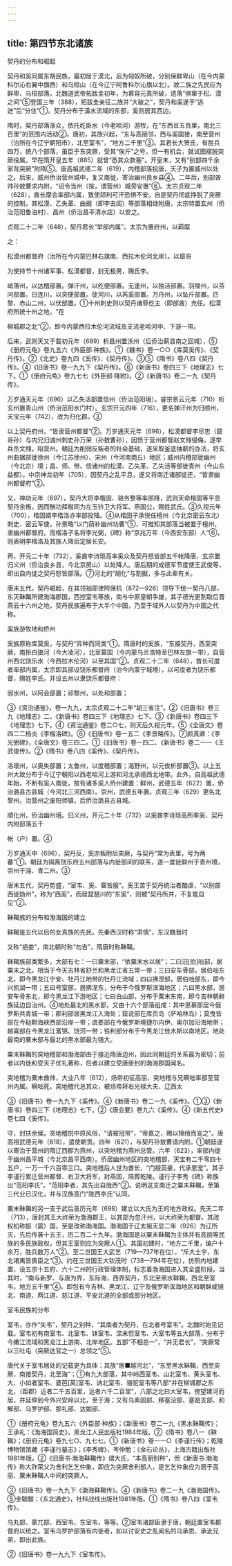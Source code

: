 ```yaml
---
---
---
```

title: 第四节东北诸族
---



契丹的分布和崛起

契丹和奚同属东胡民族，最初居于漠北，后为匈奴所破，分别保鲜卑山（在今内蒙科尔沁右翼中旗西）和乌桓山（在今辽宁阿鲁科尔沁旗以北）。故二族之先民应为鲜卑、乌桓部落。北魏道武帝拓跋圭初年，为慕容元真所破，遗落“俱窜于松、漠之间”⑤登国三年（388），拓跋圭亲征二族并“大破之”，契丹和奚遂于“逃迸”后“分住”①。契丹分布于潢水流域的东部，奚则居其西边。

隋时，契丹部落渐众，依托纥臣水（今老哈河）游牧，在“东西亘五百里，南北三百里”的范围内活动②。唐初，其族兴起，“东与高丽邻，西与奚国接，南至营州（治所在今辽宁朝阳市），北至室韦”，“地方二千里”③。其君长大贺氏，有胜兵四万，统八个部落，虽臣于东突厥，受其“俟斤”之号，但一有机会，就试图摆脱突厥役属。早在隋开皇五年（885）就曾“悉其众款塞”。开皇末，又有“别部四千余家背突厥”附隋⑤。唐高祖武德二年（619），内稽部落投唐，天子为置威州以处之。后来，威州侨治营州城中，复又南徙，寄治幽州良乡县④。二年后，别部酋帅孙敖曹求内附，“诏令当州（按，谓营州）城旁安置”⑥。太宗贞观二年（628），酋长摩会率部内属，致使颉利可汗恐惧不安。自是契丹彻底挣脱了突厥的控制，其松漠、乙失革、曲据（即李去闾）等部落相继附唐，太宗特置玄州（侨治范阳鲁泊村）、昌州（侨治昌平清水店）以安之。

贞观二十二年（648），契丹君长“举部内属”。太宗为置府州，以羁縻

之：

松漠州都督府（治所在今内蒙巴林右旗南、西拉木伦河北岸）。以窟哥

为使持节十州诸军事、松漠都督，封无极男，赐氏李。

峭落州，以达稽部置。弹汗州，以纥便部置。无逢州，以独活部置。羽陵州，以芬问部置。日连川，以突便部置。徒河川，以芮奚部置。万丹州，以坠斤部置。匹黎、赤山二州，以伏部置。①十州刺史则以契丹诸辱纥主（即部酋）充任。松漠府所统十州之地，“在

柳城郡之北”②，即今内蒙西拉木伦河流域及支流老哈河中、下游一带。

后来，武则天又于载初元年（689）析昌州置沃州（后侨治蓟县南之回城），⑤《册府元龟》卷九五六《外臣部·种族》。①《魏书》卷一○○《库莫奚传》、《契丹传》。②《北史》卷九四《奚传》、《契丹传》。③⑤《隋书》卷八四《契丹传》。④《旧唐书》卷一九九下《契丹传》。⑥《新唐书》卷四三下《地理志》七下。①《册府元龟》卷九七七《外臣部·降附》。②《新唐书》卷二一九《契丹传》。

万岁通天元年（696）以乙失活部置信州（侨治范阳境）。睿宗景云元年（710）析玄州置青山州（侨治范阳水门村）。玄宗开元四年（716），更名弹汗州为归顺州，天宝元年（742），改为归化郡。③

以上契丹府州，“皆隶营州都督”②。万岁通天元年（696），松漠都督李尽忠（窟哥孙）与内兄归诚州刺史孙万荣（孙敖曹孙），因愤于营州都督赵文翙侵侮，遂举兵杀文翙，陷营州。朝廷为削弱反叛者的社会基础，遂采取釜底抽薪的办法，将玄州曲据部徙徐州（今江苏徐州）、宋州（今河南商丘）地区；威州内稽部徙幽州（今北京）境；昌、师、带、信诸州的松漠、乙失革、乙失活等部徙青州（今山东益都）。中宗神龙初年（705），因契丹之乱平息，遂又将南迁诸部徙还，“皆隶幽州都督府”②。

又，神功元年（697），契丹大将李楷固、骆务整等率部降，武则天命楷固等平息契丹余叛，因而酬功拜楷同为左玉钤卫大将军、燕国公，赐姓武氏。③久视元年（700），楷固婿李楷洛亦率部投降。④从楷固子承悦任檀州（今北京密云东北）刺史、密云军使，孙景略“以门荫补幽州功曹”⑤，可推知其部落当被置于檀州，隶幽州都督府。而楷洛子名将李光弼，《碑》称“京兆万年（今西安东部）人”⑥，则表明李楷洛及其族人降后定居长安。

再，开元二十年（732），奚酋李诗琐高率奚众及契丹怒皆部五千帐降唐，玄宗置归义州（侨治良乡县，今北京房山）以处降人。唐后期的成德军节度使王武俊等，即出自内徙之契丹怒皆部落。⑦河北的“胡化”与割据，多与此辈有关。

唐末五代，契丹崛起，在其领袖耶律阿保机（872—926）领导下统一契丹八部，东灭靺鞨所建渤海郡国，西控室韦等族，南与中原皇朝争雄，其子德光更割取后晋燕云十六州之地，契丹民族遍布于大半个中国，乃至于域外人以契丹为中国之代称。

奚族游牧地和侨州

奚族原称库莫奚，与契丹“异种而同类”①。隋唐时的奚族，“东接契丹，西至突厥，南拒白狼河（今大凌河），北至霫国（今内蒙乌兰浩特至巴林左旗一带），自营州西北饶乐水（今西拉木伦河）以至其国”②。贞观二十二年（648），酋长可度者率部内属，太宗即其部设饶乐都督府（治今内蒙宁城境），以可度者为饶乐都督，赐姓李氏。并设五州以隶饶乐都督府：

弱水州，以阿会部置；祁黎州，以处和部置；

③《资治通鉴》，卷一九九，太宗贞观二十二年“胡三省注”。②《旧唐书》卷三九《地理志》二，《新唐书》卷四三下《地理志》七下。③《新唐书》卷四三下《地理志》七下。④《资治通鉴》卷二○七，则天后久视元年。⑤《全唐文》卷四二二杨炎《李楷洛碑》。⑥《旧唐书》卷一五二《李景略传》。⑦颜真卿：《李光弼碑》，《全唐文》卷三四二。①《旧唐书》卷一四二、《新唐书》卷二一一《王武俊传》。②《隋书》卷八四《奚传》、《契丹传》。

洛瓌州，以奥失部置；太鲁州，以度稽部置；渴野州，以元俟析部置③。以上五州大致分布于今辽宁朝阳以西老哈河上游和河北承德西北地带。此外，自高祖武德年始，不断有奚人南徙，故有诸多奚人侨州建置：鲜州，武德五年（622）置，侨治潞县古县城（今河北三河西南）。崇州，武德五年置。贞观三年（629）更名北黎州。治营州之废阳师镇，后侨治潞县古县城。

顺化州，侨治幽州境。归义州，开元二十年（732）以奚酋李诗琐高所率奚、契丹内附部落五千

帐（户）置。④

万岁通天中（696），契丹反，奚亦叛附后突厥，与契丹“常为表里，号为两蕃”①。朝廷为隔离饶乐府五州部落与内徙部间的联系，遂一度徙鲜州于青州境，崇州于淄、青二州。③

唐末五代，契丹势盛，“室韦、奚、霫皆服”。奚王苦于契丹统治者酷虐，“以别部西徙妫州”，称为“西奚”，而居琵琶川的“东奚”，则被“契丹所并，不复能自见”②。

靺鞨族的分布和渤海国的建立

靺鞨是五代以后的女真族的先民。先秦西汉时称“肃慎”，东汉魏晋时

又称“挹娄”，南北朝时称“勿吉”，隋唐时称靺鞨。

靺鞨族部类繁多，大部有七：一曰粟末部，“依粟末水以居”；二曰汩[伯]咄部，居粟末之北，相当于今天吉林省舒兰和黑龙江省五常一带；三曰安车骨部，居伯咄东北，即今黑龙江宁安、牡丹江地带的牡丹江流域；四曰拂涅部，居伯咄部东，即今兴凯湖一带；五曰号室部，居拂涅东，分布于今俄罗斯滨海地区；六曰黑水部，居安车骨东北，即今黑龙江下游地区；七曰白山部，分布于粟末东南，即今吉林朝鲜族延边自治州。④地处最北的黑水部，又由十六个部落组成：其中思慕部居今俄罗斯共青城一带；郡利部居黑龙江入海处；窟说部在库页岛（萨哈林岛）；莫曳皆部在今鞑靼海峡西部沿岸一带；虞娄部在今俄罗斯境捷尔内伊、奥尔加沿海地带；越喜部在今黑龙江富锦、饶河一带；铁利部分布于今黑龙江佳木斯以南地区。地处最南的粟末部与最北的黑水部最为强大。

粟末靺鞨的突地稽部和渤海部由于接近隋唐边州，因此同朝廷的关系最为密切；前者以内徙和受天子优礼著称，后者以建立受唐册封的渤海郡国闻名。

突地稽为粟末酋帅，大业八年（612），炀帝初征高丽，突地稽与兄瞒咄率部至营州内属。瞒咄死，突地稽代总其众，被炀帝拜右光禄大夫、辽西太

③《旧唐书》卷一九九下《奚传》。④《新唐书》卷二一九《奚传》。①③《新唐书》卷四三下《地理志》七下。②《唐会要》卷九六《奚传》。④《新五代史》卷七四《奚传》。

守，封扶余侯。突地稽悦中原风俗，“请被冠带”，“帝嘉之，赐以锦绮而宠之”。唐高祖武德元年（618），遣使朝贡。四年（621），与契丹孙敖曹请内附。①朝廷遂以寄治于营州的隋辽西郡为燕州，以突地稽为燕州总管。六年（623），率部内徙于幽州昌平城（今北京昌平西南）。侨居幽州地区的突地稽部，天宝有二千零四十五户，一万一千六百零三口。突地稽后人世为酋长，“门擅英豪，代承恩宠”。其子李谨行累迁营州都督、右卫大将军，封燕国，陪葬乾陵。谨行子李秀《碑》称族出“范阳李氏”，“范阳李者，其先出自陇西”②。说明这支南迁之粟末靺鞨，至第三代业已汉化，并与汉族高门“陇西李氏”认同。

粟末靺鞨的另一支于武后圣历元年（698）建立以大氏为王的地方政权。先天二年（713），唐封其王大祚荣为渤海郡王，以其部为忽汗州，以大祚荣为都督。其政权初称振（震）国，至是改称渤海国。渤海国于辽太祖天显二年（926）为辽所灭，先后传袭十五王，历二百二十九年。渤海国是以粟末靺鞨为主体并有高丽等民族的多民族政权，但其王室则应为突厥人①。其国初建时，“地方二千里，编户十余万，胜兵数万人”②。至二世国王大武艺（719—737年在位），“斥大土宇，东北诸夷皆畏臣之”③。约在三世国王大钦茂时（738—794年在位），仿照内地建置，设五京十五府、六十二州的行政管理体制，标志着渤海国进入其全盛阶段。当其时，“南与新罗、与唐为界，东际海，西界契丹，东北至黑水靺鞨，西北至室韦，地方五千里”④。即包有今吉林、黑龙江、辽宁及俄罗斯滨海地区和朝鲜咸镜北、南道、两江道、慈江道、平安北道的全部或部分地区。

室韦民族的分布

室韦，亦作“失韦”，契丹之别种，“其南者为契丹，在北者号室韦”。北魏时始见记载。室韦初有南室韦、北室韦、钵室韦、深末怛室韦、大室韦等五大部落，分布于今嫩江流域和黑龙江上游南、北岸地区。五部“不相总一”，“并无君长”，“突厥常以三吐屯（突厥达官之一）总领之”⑤。

唐代关于室韦居处的记载更为具体：其族“居■越河北”，“东至黑水靺鞨，西至突厥，南接契丹，北至海”；①有九大部落，其中岭西室韦、山北室韦、黄头室韦、大、小如者室韦、婆芭[莴]室韦、讷北室韦、骆驼室韦等八部“并在柳城郡之东北，（距郡）近者二千五百里，远者六千二百里”，八部之北曰大室韦，傍望建河而居，并延伸到今外兴安岭以北，至于海；又有乌素固部、移塞没部、塞曷支部、和解部、乌罗护部、那礼部、达姤部、

①《册府元龟》卷九五六《外臣部·种族》；《新唐书》卷二一九《黑水靺鞨传》；王承礼：《渤海国简史》，黑龙江人民出版社1984年版。②《隋书》卷八一《靺鞨》；《册府元龟》卷九七○、九七七。①《新唐书》卷一一○《李谨行传》；乾陵博物馆馆藏《李谨行墓志》；《李秀碑》，岑仲勉：《金石论丛》，上海古籍出版社1981年版。②《旧唐书·渤海靺鞨传》谓大氏，“本高丽别种”，但《新唐书·渤海传》称大祚荣父为舍利乞乞仲象，即应为突厥舍利部人，是乞乞仲象应为居于高丽、粟末靺鞨人中间的突厥人。

③《旧唐书》卷一九九下《渤海靺鞨传》。④《新唐书》卷二一九《渤海国传》。⑤金毓黻：《东北通史》，社科战线出版社1981年版。①《隋书》卷八四《室韦传》。

乌丸部、蒙兀部、西室韦、东室韦，等等。②室韦诸部臣隶于唐，朝廷置室韦都督府以统之。室韦乌罗护部落有内徙者，如以讨安史之乱闻名的乌承恩、承泚兄弟，即出此族。

②《旧唐书》卷一九九下《室韦传》。